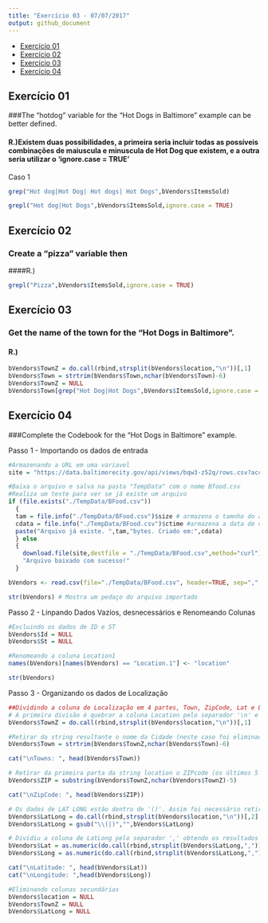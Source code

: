 ---
title: "Exercício 03 - 07/07/2017"
output: github_document
---

-   [Exercício 01](#exercício-01)
-   [Exercício 02](#exercício-02)
-   [Exercício 03](#exercício-03)
-   [Exercício 04](#exercício-04)



Exercício 01
------------
###The	“hotdog” variable for	the	“Hot	Dogs	in	Baltimore”	example	can	be	better	defined.

#### R.)Existem duas possibilidades, a primeira seria incluir todas as possíveis combinações de maiuscula e minuscula de Hot Dog que existem, e a outra seria utilizar o 'ignore.case = TRUE' 
Caso 1
```{r}
grep("Hot dog|Hot Dog| Hot dogs| Hot Dogs",bVendors$ItemsSold)

```

```{r}
grepl("Hot dog|Hot Dogs",bVendors$ItemsSold,ignore.case = TRUE)

```

Exercício 02
------------
### Create	a	“pizza”	variable	then
####R.)

```{r}

grepl("Pizza",bVendors$ItemsSold,ignore.case = TRUE)


```
Exercício 03
------------
### Get	the	name	of	the	town	for	the	“Hot	Dogs	in	Baltimore”.
#### R.)


```{r}
bVendors$TownZ = do.call(rbind,strsplit(bVendors$location,"\n"))[,1]
bVendors$Town = strtrim(bVendors$Town,nchar(bVendors$Town)-6)
bVendors$TownZ = NULL
bVendors$Town[grep("Hot Dog|Hot Dogs",bVendors$ItemsSold,ignore.case = TRUE)]


```
Exercício 04
------------
###Complete	the	Codebook	for	the	“Hot	Dogs	in	Baltimore”	example.

Passo 1 - Importando os dados de entrada

```{r}
#Armazenando a URL em uma variavel 
site = "https://data.baltimorecity.gov/api/views/bqw3-z52q/rows.csv?accessType=DOWNLOAD"

#Baixa o arquivo e salva na pasta "TempData" com o nome Bfood.csv
#Realiza um teste para ver se já existe um arquivo 
if (file.exists("./TempData/BFood.csv")) 
  {
  tam = file.info("./TempData/BFood.csv")$size # armazena o tamnho do arquivo
  cdata = file.info("./TempData/BFood.csv")$ctime #armazena a data de criação
  paste("Arquivo já existe. ",tam,"bytes. Criado em:",cdata)
  } else
  {
    download.file(site,destfile = "./TempData/BFood.csv",method="curl")
    "Arquivo baixado com sucesso!"
  }

bVendors <- read.csv(file="./TempData/BFood.csv", header=TRUE, sep=",", stringsAsFactors=FALSE)

str(bVendors) # Mostra um pedaço do arquivo importado
```

Passo 2 - Linpando Dados Vazios, desnecessários e Renomeando Colunas
```{r}
#Excluindo os dados de ID e ST
bVendors$Id = NULL
bVendors$St = NULL

#Renomeando a coluna Location1
names(bVendors)[names(bVendors) == "Location.1"] <- "location"

str(bVendors)
```

Passo 3 - Organizando os dados de Localização

```{r}
##Dividindo a coluna de Localização em 4 partes, Town, ZipCode, Lat e Long
# A primeira divisão é quebrar a coluna Location pelo separador '\n' e guardar a primeira parte
bVendors$TownZ = do.call(rbind,strsplit(bVendors$location,"\n"))[,1]

#Retirar da string resultante o nome da Cidade (neste caso foi eliminado os 5 ultimos caracteres referente ao ZIP code)
bVendors$Town = strtrim(bVendors$TownZ,nchar(bVendors$Town)-6)

cat("\nTowns: ", head(bVendors$Town))

# Retirar da primeira parta da string location o ZIPcode (os últimos 5 caracteres)
bVendors$ZIP = substring(bVendors$TownZ,nchar(bVendors$TownZ)-5)

cat("\nZipCode: ", head(bVendors$ZIP))

# Os dados de LAT LONG estão dentro de '()'. Assim foi necessário retirar esses caracteres da segunda parte do string
bVendors$LatLong = do.call(rbind,strsplit(bVendors$location,"\n"))[,2]
bVendors$LatLong = gsub("\\(|)","",bVendors$LatLong)

# Dividiu a coluna de LatLong pelo separador ',' obtendo os resultados de LAT e LONG em colunas individuaizadas
bVendors$Lat = as.numeric(do.call(rbind,strsplit(bVendors$LatLong,","))[,1])
bVendors$Long = as.numeric(do.call(rbind,strsplit(bVendors$LatLong,","))[,2])

cat("\nLatitude: ", head(bVendors$Lat))
cat("\nLongitude: ",head(bVendors$Long))

#Eliminando colunas secundárias
bVendors$location = NULL
bVendors$TownZ = NULL
bVendors$LatLong = NULL


```
